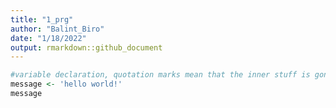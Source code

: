 ```yaml
---
title: "1_prg"
author: "Balint_Biro"
date: "1/18/2022"
output: rmarkdown::github_document
---
```


```r
#variable declaration, quotation marks mean that the inner stuff is gonna be a string
message <- 'hello world!'
message
```


